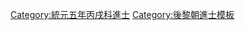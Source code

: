 {{Navbox
|name = 統元五年丙戌科庭試進士榜
|title = [[後黎朝進士列表|統元五年（1526年）丙戌科庭試進士榜]]
|titlestyle = background-color:#FFD700;
|image =
|style = width:100%;text-align:center; 
|groupstyle = text-align:center; background-color:#FFD700;
|liststyle = text-align:center;
|state = {{{state<includeonly>|collapsed</includeonly>}}}

|group1 = 第一甲<br>勅賜進士及第<br>共3名
|list1 = [[狀元]]：'''[[陳必聞]]''' - [[榜眼]]：'''[[阮文憲]]''' - [[探花]]：'''[[劉允忠]]'''

|group2 = 第二甲<br>勅賜進士出身<br>共4名
|list2 = [[黎光賁]] - [[吳約|吳　約]] - [[阮秉奎]] - [[劉檄|劉　檄]]

|group3 = 第三甲<br>勅賜同進士出身<br>共13名
|list3 = [[范廷光]] - [[阮敞|阮　敞]] - [[譚德潤]] - [[吳綋|吳　綋]] - [[武鉉|武　鉉]] - [[黃璁|黃　璁]]<br>[[孔司直]] - [[范明亮]] - [[汝茂祖]] - [[黃曰愛]] - [[梁僴|梁　僴]] - [[范永傳]] - [[阮敬忠]]
|belowstyle = text-align: center; background-color:#FFD700;
|below='''前一科：[[Template:統元二年癸未科庭試進士榜|統元二年癸未科]]　'''·'''　後一科：[[莫朝|莫]]·[[Template:明德三年己丑科庭試進士榜|明德三年己丑科]]'''
}}
[[Category:統元五年丙戌科進士]]
<noinclude>[[Category:統元五年丙戌科進士| ]]
[[Category:後黎朝進士模板]]</noinclude>